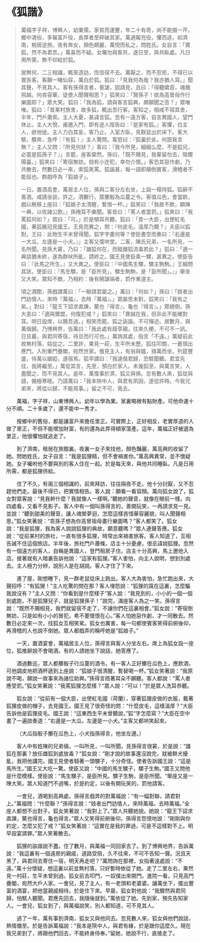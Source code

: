 # 《狐諧》

> 萬福字子祥，博興人，幼業儒，家貧而運蹇，年二十有奇，尚不能掇一芹。鄉中澆俗，多報富戶役，長厚者至碎破其家。萬適報充役，懼而逃，如濟南，稅居逆旅。夜有奔女，顏色頗麗，萬悅而私之，問姓氏。女自言：「實狐，然不為君祟。」萬喜而不疑。女囑勿與客共，遂日至，與共臥處。凡日用所需，無不仰給於狐。
>
> 居無何，二三相識，輒來造訪，恆信宿不去。萬厭之，而不忍拒，不得已以實告客。客願一睹仙容，萬白於狐。狐曰：「見我何為哉？我亦猶人耳。」聞其聲，不見其人。客有孫得言者，善謔，固請見，且曰：「得聽嬌音，魂魄飛越。何吝容華，徒使人聞聲相思？」狐笑曰：「賢孫子！欲為高曾母作行樂圖耶？」眾大笑。狐曰：「我為狐，請與客言狐典，頗願聞之否？」眾唯唯。狐曰：「昔某村旅舍，故多狐，輒出祟行客。客知之，相戒不宿其舍，半年，門戶蕭索。主人大憂，甚諱言狐。忽有一遠方客，自言異國人，望門休止。主人大悅，甫邀入門，即有途人陰告曰：『是家有狐。』客懼，白主人，欲他徙。主人力白其妄，客乃止。入室方臥，見群鼠出於床下。客大駭，驟奔，急呼：『有狐！』主人驚問。客怒曰：『狐巢於此，何誑我言無？』主人又問：『所見何狀？』客曰：『我今所見，細細么麼，不是狐兒，必當是狐孫子？』」言罷，座客粲然。孫曰，「既不賜見，我輩留勿去，阻爾陽臺。」狐笑曰：「寄宿無妨。倘有小迕犯，幸勿介懷。」客恐其惡作劇，乃共散去，然數日必一來，索狐笑罵。狐諧甚，每一語即顛倒賓客，滑稽者不能屈也。群戲呼為「狐娘子」。
>
> 一日。置酒高會，萬居主人位，孫與二客分左右坐，上設一榻待狐。狐辭不善酒。咸請坐談，許之。酒數行，眾擲骰為瓜蔓之令。客值瓜色，會當飲，戲以觥移上座曰：「狐娘子太清醒，暫借一杯。」狐笑曰：「我故不飲，願陳一典，以佐諸公飲。」孫掩耳不樂聞。客皆曰：「罵人者當罰。」狐笑曰：「我罵狐何如？」眾曰：「可。」於是傾耳共聽。狐曰：「昔一大臣，出使紅毛國，著狐腋冠見國王。王見而異之，問：『何皮毛，溫厚乃爾？』夫臣以狐對。王曰：此物生平未曾得聞。狐字字畫何等？使臣書空而奏曰：『右邊是一大瓜，左邊是一小犬。』」主客又復哄堂。二客，陳氏兄弟，一名所見，一名所聞。見孫大窘，乃曰：「雄狐何在，而縱雌狐流毒若此？」狐曰：「適一典談猶未終，遂為群吠所亂，請終之。國王見使臣乘一騾，甚異之。使臣告曰：『此馬之所生。』又大異之。使臣曰：『中國馬生騾，騾主駒駒。』王細問其狀。使臣曰：『馬生騾，是「臣所見」，騾生駒駒，是「臣所聞」。』」舉坐又大笑。眾知不敵，乃相約：後有開謔端者，罰作東道主。
>
> 頃之酒酣，孫戲謂萬曰：「一聯請君屬之。」萬曰：「何如？」孫曰：「妓者出門訪情人，來時『萬福』，去時『萬福』。」眾屬思未對。狐笑曰：「我有之矣。」對曰：「龍王下詔求直諫，鱉也『得言』，龜也『得言』。」眾絕倒。孫大恚曰：「適與爾盟，何復犯戒？」狐笑曰：「罪誠在我，但非此不能確對耳。明日設席，以贖吾過。」相笑而罷。狐之詼諧。不可殫述。居數月，與萬偕歸。乃博興界，告萬曰：「我此處有葭莩親，往來久梗，不可不一訊。日且暮，與君同寄宿，待旦而行可也。」萬詢其處，指言「不遠。」萬疑前此故無村落，姑從之。二里許，果見一莊，生平所未歷。狐往叩關，一蒼頭出應門。入則重門疊閣，宛然世家。俄見主人，有翁與媼，揖萬而坐。列筵豐盛，待萬以姻婭，遂宿焉。狐早謂曰：「我遽偕君歸，恐駭聞聽。君宜先往，我將繼至。」萬從其言，先至，預白於家人。未幾狐至，與萬言笑，人盡聞之，而不見其人。逾年，萬復事於濟，狐又與俱。忽有數人來，狐從與語，備極寒暄。乃語萬曰：「我本陜中人，與君有夙因，遂從許時。今我兄弟來，將從以歸，不能周事。」留之不可，竟去。

&emsp;&emsp;萬福，字子祥，山東博興人。幼年以學為業。家裏略微有點財產。可他命運十分不順。二十多歲了，還不能中一秀才。

&emsp;&emsp;按鄉中的舊俗，都是讓富戶來擔任里正。可實際上，正好相反，老實厚道的人做了里正，不但不能增加財富，有的還為此弄得傾家蕩產。這年，萬福正好被選為里正，他很懼怕就逃走了。

&emsp;&emsp;到了濟南，租居在旅館裏。夜裏一女子來找他，顏色豔麗，萬高興的收留了她。問她姓氏，女子自言：“我是狐狸精，但不會禍害你。”萬高興異常，並不懷疑她。女子囑咐他不要與別的客人住在一起。於是每天來，與他共同睡臥。凡是日用所需，都是狐狸供給。

&emsp;&emsp;住了不久，有兩三個相識的，前來拜訪，往往隔夜不走。他十分討厭，又不忍趕他們走。最後不得已，把實情相告。客人說：願看一看容顏。萬向狐女說了，狐女對眾客說：“見我幹什麼？我就像人一樣啊。”聽她的聲音，就像在眼前一樣。向四處看，又看不見影子。客人中有一個叫孫得言的，善開玩笑，一再請求見一見。並說：“聽到甜美的聲音，讓人魂縈夢迴，怎麼這樣吝惜華容麗貌，叫人聞聲相思。”狐女笑著說：“乖孫子想為你高曾祖母畫行樂圖嗎？”客人都笑了。狐女說：“我是狐狸，我為客人說說狐狸的典故，願意聽嗎？”眾人連聲答應。狐女說：“從前某村的旅社，一直有很多狐狸，時常出來禍害旅客。客人知道了，互相告誡不住這個旅店。半年後，旅社門戶蕭條。店主十分憂慮，很忌諱說狐狸。忽然有一個遠方的客人，自稱是異國人，登門租房子住。店主十分高興，馬上邀他入店。接著就有人暗裏告訴他說：“這家有狐狸。”客人害怕，向主人說明，想到別處去。主人極力分辨，說別人是在胡說。客人才住了下來。

&emsp;&emsp;進了屋，剛想睡下，見一群老鼠從床上跑出。客人大為害怕，急忙跑出來，大聲招呼：“有狐狸！”主人吃驚的問在那？客人埋怨說：“狐狸的窩在這裏，怎麼騙我說沒有？”主人又問：“你看到是什麼樣子”客人說：“我見到的，小小的一個一個到處跑，不是狐狸兒子，就是狐狸孫子！”說完，滿座客人為之一笑。孫得言說：“既然不賜相見，我們就留宿不走了，不讓你們在這裏相會。”狐女說：“寄宿倒無妨，只是如有小小的冒犯，希不要懷恨在心。”客人怕她惡作劇，才一同散去。然數日必定來一次，找狐女互相笑駡。狐女也厲害，每一句都使賓客笑得前俯後仰，再滑稽的人也說不倒她。眾人都戲弄的稱呼她是“狐娘子。”

&emsp;&emsp;一天，置酒宴會，萬福居主人位，孫得言與客人分坐左右。席上為狐女設一座位，狐推辭說不會喝酒。有的人請她坐下說話，她答應了。

&emsp;&emsp;酒過數巡，眾人都擲骰子行瓜蔓的酒令。有一客人正好擲在瓜色上，應飲酒，可他調皮地把酒杯遞到上座說：“狐娘子很清醒，暫替喝一杯。”狐女笑著說：“我原說不喝，願說一故事來為諸位助興。”孫得言捂著耳朵不願聽。客人都說：“罵人者應受罰。”狐女笑著說：“我罵狐狸怎麼樣？“眾人說：“可以！”於是眾人洗耳恭聽。

&emsp;&emsp;狐女說：“從前有一個大臣，出使紅毛國（荷蘭），穿著狐狸皮做的衣服，戴著狐狸皮做的帽子，去見國王。國王見了很奇怪的問：“什麼皮毛，這樣溫厚？”大臣告訴他是狐狸皮毛。國王說：“這東西生平未曾聽說，”狐“字怎麼寫？”大臣在空中畫了一遍啟奏道：“右邊是一大瓜，左邊是一小犬。”主客又都哄笑起來。

&emsp;&emsp;（大瓜指骰子擲在瓜色上，小犬指孫得言，他坐左邊。）

&emsp;&emsp;客人中有姓陳的兄弟倆，一叫所見，一叫所聞。見孫得言很窘，於是說：“雄狐在那裏？放任雌狐到處放毒？“狐女說：“剛才說的故事還沒說完，就被群犬擾亂，我把他講完。國王見使者騎著一頭騾子，十分奇怪。使者告訴國王說：“這是馬所生。”國王又大吃一驚。使臣又說：“中國的馬生騾子，騾子生駒。”國王又問他是什麼模樣。使臣說：“馬生騾子，是臣所見。騾子生駒，是臣所聞。“舉座又是一陣大笑。眾人知道鬥不過嘴，於是約定，以後有開玩笑的，罰他請客。

&emsp;&emsp;一會兒，酒喝到高興處，孫得言戲弄的對萬福說：“有一幅對聯，請君對上。”萬福問：“什麼聯？”孫得言說：“妓者出門訪情人，來時萬福，去時萬福。”全座人都想不出對子。狐女笑著說：“我對上了。”眾人共聽她說。她說：“龍王下詔求直諫，鱉也得言，龜也得言。”眾人又笑得前俯後仰。孫得言怨恨地說：“剛剛與你約定，怎麼又犯了戒？”狐女笑著說：“這實在是我的罪過，可是不這樣對不上。明早設宴請罪。”眾人笑著散去。

&emsp;&emsp;狐狸的詼諧說不盡。住了數月，與萬福一同回家去了。到了博興地界，告訴萬說：“我這裏有一個遠房的親戚，道路受阻，久不往來，不可不告知一聲。況且天黑了，與君同去寄住一宿，明天再走吧？”萬問詢在那裡，女指著遠處說：“不遠。”萬十分懷疑，想這裏以前並無村落，只好暫時依從了她。走了二里左右，果然見一村莊，生平未曾到過。狐女前去叩門，一奴僕出來開門。進院一看，只見高門疊閣，宛然大戶人家。一會兒，見了主人，有一老頭和老婆婆。讓萬坐下，擺出豐富的酒宴，把他當親戚相待。於是住下來。早晨，狐女對他說：“我驟然與君同歸，怕駭人聽聞。君應先回去，我隨後就到。”萬依從了她。先到家，預先告知家人。一會兒，狐女到了，與萬福說笑，別人都知道，可不見其人。

&emsp;&emsp;過了一年，萬有事到濟南，狐女又與他同去。忽見數人來，狐女與他們說話，熱情備至。於是告訴萬福說：“我本是陝中人，與君有緣，於是跟你這麼久。現在我兄弟到了，將跟他們回去，不能終身侍奉。”留她，她說不行，直接走了。
